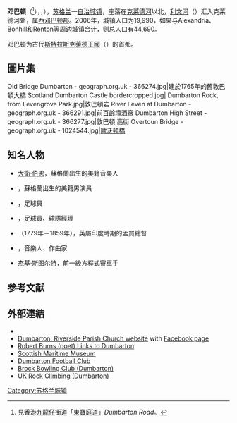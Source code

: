 {{noteTA|G1=UK Places}}
{{infobox UK place
| country = 蘇格蘭
| official_name= Dumbarton
| gaelic_name= Dùn Breatann<ref>{{cite web |url=http://www.gaelicplacenames.org/databasedetails.php?id=785 |title=Ainmean-Àite na h-Alba ~ Gaelic Place-Names of Scotland |publisher=Gaelicplacenames.org |date= |accessdate=2014-05-30 |archive-url=https://web.archive.org/web/20150924020533/http://www.gaelicplacenames.org/databasedetails.php?id=785 |archive-date=2015-09-24 |dead-url=yes }}</ref>
| scots_name= Dumbairton、<ref>{{cite web |author=Andy Eagle |url=http://www.scots-online.org/dictionary/read.asp?letter=D&CurPage=47 |title=The Online Scots Dictionary |publisher=Scots-online.org |date=2003-02-27 |accessdate=2014-05-30 |archive-date=2013-04-15 |archive-url=https://archive.is/20130415211740/http://www.scots-online.org/dictionary/read.asp?letter=D&CurPage=47 |dead-url=no }}</ref><br/>Dumbartoun、<br/>Dumbertan<ref>{{cite web |url=http://www.scotslanguage.com/books/view/1/823/Names%20in%20Scots%20-%20Places%20in%20Scotland |title=Scots Language Centre: Scottish Place Names in Scots |publisher=Scotslanguage.com |date= |accessdate=2014-05-30 |archive-date=2020-03-19 |archive-url=https://web.archive.org/web/20200319215057/http://www.scotslanguage.com/books/view/1/823/Names%20in%20Scots%20-%20Places%20in%20Scotland |dead-url=no }}</ref>
| population = 19969
| population_ref =<ref>{{cite web |publisher=Scotland's Census Online |title=Comparative Population Profile: Dumbarton Locality |url=http://www.scotlandscensus.gov.uk/ods-web/area.html |date=2001 |accessdate=2018-08-15 |archive-date=2018-08-20 |archive-url=https://web.archive.org/web/20180820140720/http://www.scotlandscensus.gov.uk/ods-web/area.html |dead-url=no }}</ref>（2011年人口普查）
| os_grid_reference= NS397759
| latitude= 55.95
| longitude= -4.566667
| unitary_scotland= [[西敦巴頓郡|西敦巴頓郡]]
| lieutenancy_scotland= {{link-en|敦巴頓郡|Dunbartonshire}}
| constituency_westminster= [[西鄧巴頓郡_(英國國會選區)|西敦巴頓郡]]
| constituency_scottish_parliament= {{link-en|敦巴頓 (蘇格蘭議會選區)|Dumbarton (Scottish Parliament constituency)|敦巴頓}}
| post_town= DUMBARTON
| postcode_district = G82
| postcode_area= G
| dial_code= 01389
| edinburgh_distance= 54 mi (87 km) [[罗盘方位|E]]
| london_distance= 356 mi (574 km) [[罗盘方位|SSE]]
| static_image=
| static_image_caption=
}}

'''邓巴顿'''（{{lang-en|Dumbarton}}<ref>見香港[[九龍仔|九龍仔]]街道「[[東寶庭道|東寶庭道]]」''Dumbarton Road''。</ref>），{{lang-gd|Dùn Breatainn}}，{{IPA-gd|d̪̊unˈb̊ɾʲɛhd̪̊ɪɲ|pron}}），[[苏格兰|苏格兰]]一[[自治城镇|自治城镇]]，座落在[[克莱德河|克莱德河]]以北，[[利文河|利文河]]（{{lang|en|River Leven}}）汇入克莱德河处，属[[西邓巴顿郡|西邓巴顿郡]]。2006年，城镇人口为19,990，如果与Alexandria、Bonhill和Renton等周边城镇合计，则总人口有44,690。

邓巴顿为古代[[斯特拉斯克萊德王國|斯特拉斯克萊德王國]]（{{lang|en|Kingdom of Strathclyde}}）的首都。

== 圖片集 ==
<gallery>
Old Bridge Dumbarton - geograph.org.uk - 366274.jpg|建於1765年的舊敦巴頓大橋
Scotland Dumbarton Castle bordercropped.jpg|{{link-en|敦巴頓城堡|Dumbarton Castle}}
Dumbarton Rock, from Levengrove Park.jpg|敦巴頓岩
River Leven at Dumbarton - geograph.org.uk - 366291.jpg|前[[百齡壇|百齡壇]]酒廠
Dumbarton High Street - geograph.org.uk - 366277.jpg|敦巴頓 高街
Overtoun Bridge - geograph.org.uk - 1024544.jpg|[[歐沃頓橋|歐沃頓橋]]
</gallery>

== 知名人物 ==
* [[大衛·伯恩|大衛·伯恩]]，蘇格蘭出生的美籍音樂人
* {{link-en|戴頓·考利|Dayton Callie}}，蘇格蘭出生的美籍男演員
* {{link-en|桑德爾·迪亞蒙德|Zander Diamond}}，足球員
* {{link-en|斯科特·鄧肯|Scott Duncan}}，足球員、球隊經理
* {{link-en|蒙特斯图亚特·埃尔芬斯通|Mountstuart Elphinstone}}（1779年－1859年），英屬印度時期的孟買總督
* {{link-en|吉米·麥卡洛克|Jimmy McCulloch}}，音樂人、作曲家
* [[杰基·斯图尔特|杰基·斯图尔特]]，前一級方程式賽車手

== 参考文献 ==
{{Reflist}}

== 外部連結 ==
{{commons category|Dumbarton}}
* {{Wikivoyage-inline|Dumbarton}}
* [http://www.dumbartonriverside.org.uk/ Dumbarton: Riverside Parish Church website] {{Wayback|url=http://www.dumbartonriverside.org.uk/ |date=20210228072908 }} with [http://www.facebook.com/dumbartonriverside Facebook page] {{Wayback|url=http://www.facebook.com/dumbartonriverside |date=20200413094116 }}
* [http://www.robertburns.org.uk/lochlomond_dumbarton.htm Robert Burns (poet) Links to Dumbarton] {{Wayback|url=http://www.robertburns.org.uk/lochlomond_dumbarton.htm |date=20200629131550 }}
* [http://www.scottishmaritimemuseum.org/ Scottish Maritime Museum] {{Wayback|url=http://www.scottishmaritimemuseum.org/ |date=20210509150030 }}
* [https://web.archive.org/web/20150909195801/http://www.dumbartonfootballclub.com/ Dumbarton Football Club]
* [https://web.archive.org/web/20090625043330/http://www.brockbc.co.uk/ Brock Bowling Club (Dumbarton)]
* [https://web.archive.org/web/20050222155016/http://www.ukclimbing.com/databases/crags/craginfo.html?id=189 UK Rock Climbing (Dumbarton)]

[[Category:苏格兰城镇|Category:苏格兰城镇]]